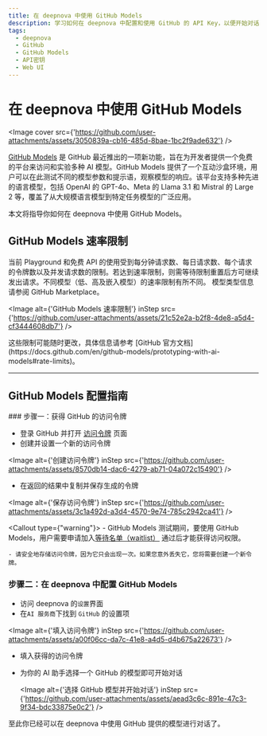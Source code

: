 ```yaml
---
title: 在 deepnova 中使用 GitHub Models
description: 学习如何在 deepnova 中配置和使用 GitHub 的 API Key，以便开始对话和交互。
tags:
  - deepnova
  - GitHub
  - GitHub Models
  - API密钥
  - Web UI
---
```


# 在 deepnova 中使用 GitHub Models

<Image cover src={'https://github.com/user-attachments/assets/3050839a-cb16-485d-8bae-1bc2f9ade632'} />

[GitHub Models](https://github.com/marketplace/models) 是 GitHub 最近推出的一项新功能，旨在为开发者提供一个免费的平台来访问和实验多种 AI 模型。GitHub Models 提供了一个互动沙盒环境，用户可以在此测试不同的模型参数和提示语，观察模型的响应。该平台支持多种先进的语言模型，包括 OpenAI 的 GPT-4o、Meta 的 Llama 3.1 和 Mistral 的 Large 2 等，覆盖了从大规模语言模型到特定任务模型的广泛应用。

本文将指导你如何在 deepnova 中使用 GitHub Models。

## GitHub Models 速率限制

当前 Playground 和免费 API 的使用受到每分钟请求数、每日请求数、每个请求的令牌数以及并发请求数的限制。若达到速率限制，则需等待限制重置后方可继续发出请求。不同模型（低、高及嵌入模型）的速率限制有所不同。 模型类型信息请参阅 GitHub Marketplace。

<Image alt={'GitHub Models 速率限制'} inStep src={'https://github.com/user-attachments/assets/21c52e2a-b2f8-4de8-a5d4-cf3444608db7'} />

<Callout type="note">
  这些限制可能随时更改，具体信息请参考 [GitHub
  官方文档](https://docs.github.com/en/github-models/prototyping-with-ai-models#rate-limits)。
</Callout>

---

## GitHub Models 配置指南

<Steps>
  ### 步骤一：获得 GitHub 的访问令牌

  - 登录 GitHub 并打开 [访问令牌](https://github.com/settings/tokens) 页面
  - 创建并设置一个新的访问令牌

  <Image alt={'创建访问令牌'} inStep src={'https://github.com/user-attachments/assets/8570db14-dac6-4279-ab71-04a072c15490'} />

  - 在返回的结果中复制并保存生成的令牌

  <Image alt={'保存访问令牌'} inStep src={'https://github.com/user-attachments/assets/3c1a492d-a3d4-4570-9e74-785c2942ca41'} />

  <Callout type={"warning"}>
    - GitHub Models 测试期间，要使用 GitHub Models，用户需要申请加入[等待名单（waitlist）](https://github.com/marketplace/models/waitlist/join) 通过后才能获得访问权限。

    - 请安全地存储访问令牌，因为它只会出现一次。如果您意外丢失它，您将需要创建一个新令牌。
  </Callout>

  ### 步骤二：在 deepnova 中配置 GitHub Models

  - 访问 deepnova 的`设置`界面
  - 在`AI 服务商`下找到 `GitHub` 的设置项

  <Image alt={'填入访问令牌'} inStep src={'https://github.com/user-attachments/assets/a00f06cc-da7c-41e8-a4d5-d4b675a22673'} />

  - 填入获得的访问令牌
  - 为你的 AI 助手选择一个 GitHub 的模型即可开始对话

    <Image alt={'选择 GitHub 模型并开始对话'} inStep src={'https://github.com/user-attachments/assets/aead3c6c-891e-47c3-9f34-bdc33875e0c2'} />
</Steps>

至此你已经可以在 deepnova 中使用 GitHub 提供的模型进行对话了。
